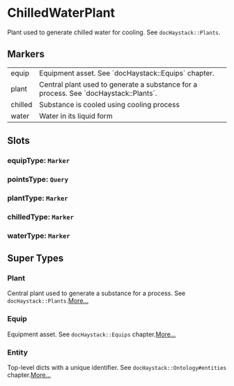 # ChilledWaterPlant
Plant used to generate chilled water for cooling.
See `docHaystack::Plants`.
## Markers
<table>
<tbody>
<tr>
<td className='p-2 align-top'><span className='bg-sky-200 rounded-md px-3 py-1 text-sky-700 block font-semibold text-center text-sm'>equip </span></td>
<td className='p-2 align-top'>Equipment asset. See `docHaystack::Equips` chapter.</td>
</tr>
<tr>
<td className='p-2 align-top'><span className='bg-sky-200 rounded-md px-3 py-1 text-sky-700 block font-semibold text-center text-sm'>plant </span></td>
<td className='p-2 align-top'>Central plant used to generate a substance for a process. See `docHaystack::Plants`.</td>
</tr>
<tr>
<td className='p-2 align-top'><span className='bg-sky-200 rounded-md px-3 py-1 text-sky-700 block font-semibold text-center text-sm'>chilled </span></td>
<td className='p-2 align-top'>Substance is cooled using cooling process</td>
</tr>
<tr>
<td className='p-2 align-top'><span className='bg-sky-200 rounded-md px-3 py-1 text-sky-700 block font-semibold text-center text-sm'>water </span></td>
<td className='p-2 align-top'>Water in its liquid form</td>
</tr>
</tbody>
</table>

## Slots

### equipType: `Marker`

### pointsType: `Query`

### plantType: `Marker`

### chilledType: `Marker`

### waterType: `Marker`


## Super Types
### Plant
Central plant used to generate a substance for a process.
See `docHaystack::Plants`.[More...](./Plant)

### Equip
Equipment asset.
See `docHaystack::Equips` chapter.[More...](./Equip)

### Entity
Top-level dicts with a unique identifier.
See `docHaystack::Ontology#entities` chapter.[More...](./Entity)


